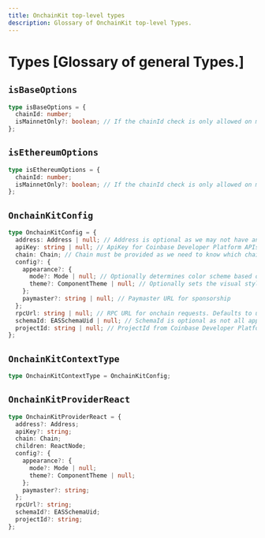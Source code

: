 ```yaml
---
title: OnchainKit top-level types
description: Glossary of OnchainKit top-level Types.
---
```


# Types [Glossary of general Types.]

## `isBaseOptions`

```ts
type isBaseOptions = {
  chainId: number;
  isMainnetOnly?: boolean; // If the chainId check is only allowed on mainnet
};
```

## `isEthereumOptions`

```ts
type isEthereumOptions = {
  chainId: number;
  isMainnetOnly?: boolean; // If the chainId check is only allowed on mainnet
};
```

## `OnchainKitConfig`

```ts
type OnchainKitConfig = {
  address: Address | null; // Address is optional as we may not have an address for new users
  apiKey: string | null; // ApiKey for Coinbase Developer Platform APIs
  chain: Chain; // Chain must be provided as we need to know which chain to use
  config?: {
    appearance?: {
      mode?: Mode | null; // Optionally determines color scheme based on OS preference or user selection
      theme?: ComponentTheme | null; // Optionally sets the visual style for components
    };
    paymaster?: string | null; // Paymaster URL for sponsorship
  };
  rpcUrl: string | null; // RPC URL for onchain requests. Defaults to using CDP Node if the API Key is set
  schemaId: EASSchemaUid | null; // SchemaId is optional as not all apps need to use EAS
  projectId: string | null; // ProjectId from Coinbase Developer Platform, only required for Coinbase Onramp support
};
```

## `OnchainKitContextType`

```ts
type OnchainKitContextType = OnchainKitConfig;
```

## `OnchainKitProviderReact`

```ts
type OnchainKitProviderReact = {
  address?: Address;
  apiKey?: string;
  chain: Chain;
  children: ReactNode;
  config?: {
    appearance?: {
      mode?: Mode | null;
      theme?: ComponentTheme | null;
    };
    paymaster?: string;
  };
  rpcUrl?: string;
  schemaId?: EASSchemaUid;
  projectId?: string;
};
```
